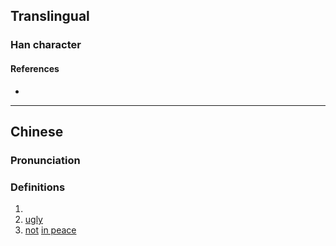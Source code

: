{{character info/new}}
==Translingual==

===Han character===
{{Han char|rn=9|rad=人|as=13|sn=15|four=|canj=OWLI|ids=⿰亻蜀}}

====References====
* {{Han ref|kx=0119.070|hdz=10225.090|uh=3494|ud=13460}}

----

==Chinese==
{{zh-forms}}

===Pronunciation===
{{zh-pron
|m=shǔ
|c=suk6
|mc=y
|oc=
|ma=
|cat=v,a,prep
}}

===Definitions===
{{zh-hanzi}}

# {{zh-only|㒔㑛|to [[shake]] one's [[head]]}}
# [[ugly]]
# [[not]] [[in peace]]